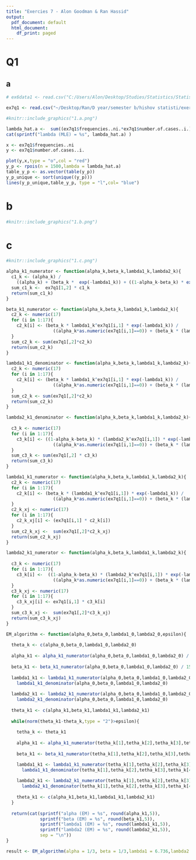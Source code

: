 ```yaml
---
title: "Exercies 7 - Alon Goodman & Ran Hassid"
output:
  pdf_document: default
  html_document:
    df_print: paged
---
```


# Q1 #

## a ##


```r
# ex6data1 <- read.csv("C:/Users/Alon/Desktop/Studies/Statistics/Statistical_Computing/Exercises/HW6/ex6data1.csv")

ex7q1 <- read.csv("~/Desktop/Ran/D year/semester b/hishov statisti/exercies/HW7/ex7q1.csv")

```

```r
#knitr::include_graphics("1.a.png")
```

```r
lambda_hat.a <-  sum((ex7q1$frequencies..ni.*ex7q1$number.of.cases..i.)/1500)
cat(sprintf("lambda (MLE) = %s", lambda_hat.a) )
```

```r
x <- ex7q1$frequencies..ni
y <- ex7q1$number.of.cases..i.

plot(y,x,type = "o",col = "red")
y_p <- rpois(n = 1500,lambda = lambda_hat.a)
table_y_p <- as.vector(table(y_p))
y_p_unique <- sort(unique((y_p)))
lines(y_p_unique,table_y_p, type = "l",col= "blue")
```

# b #

```r
#knitr::include_graphics("1.b.png")
```


# c #

```r
#knitr::include_graphics("1.c.png")
```


```r
alpha_k1_numerator <- function(alpha_k,beta_k,lambda1_k,lambda2_k){
  c1_k <- (alpha_k) / 
    ((alpha_k) + (beta_k *  exp(-lambda1_k)) + ((1-alpha_k-beta_k) * exp(-lambda2_k)))
  sum_c1_k <-  ex7q1[1,2] * c1_k 
  return(sum_c1_k)
}
```


```r
beta_k1_numerator <- function(alpha_k,beta_k,lambda1_k,lambda2_k){
  c2_k <- numeric(17)
  for (i in 1:17){
    c2_k[i] <- (beta_k * lambda1_k^ex7q1[i,1] * exp(-lambda1_k)) / 
                  ((alpha_k*as.numeric(ex7q1[i,1]==0)) + (beta_k * (lambda1_k^ex7q1[i,1]) * exp(-lambda1_k)) +                                                     ((1-alpha_k-beta_k) * (lambda2_k^ex7q1[i,1]) * exp(-lambda2_k)))
  }
  sum_c2_k <- sum(ex7q1[,2]*c2_k)
  return(sum_c2_k)
}
```


```r
lambda1_k1_denominator <- function(alpha_k,beta_k,lambda1_k,lambda2_k){
  c2_k <- numeric(17)
  for (i in 1:17){
    c2_k[i] <- (beta_k * lambda1_k^ex7q1[i,1] * exp(-lambda1_k)) / 
                  ((alpha_k*as.numeric(ex7q1[i,1]==0)) + (beta_k * (lambda1_k^ex7q1[i,1]) * exp(-lambda1_k)) +                                                     ((1-alpha_k-beta_k) * (lambda2_k^ex7q1[i,1]) * exp(-lambda2_k)))
  }
  sum_c2_k <- sum(ex7q1[,2]*c2_k)
  return(sum_c2_k)
}
```


```r
lambda2_k1_denominator <- function(alpha_k,beta_k,lambda1_k,lambda2_k){
  
  c3_k <- numeric(17)
  for (i in 1:17){
    c3_k[i] <- ((1-alpha_k-beta_k) * (lambda2_k^ex7q1[i,1]) * exp(-lambda2_k)) / 
                  ((alpha_k*as.numeric(ex7q1[i,1]==0)) + (beta_k * (lambda1_k^ex7q1[i,1]) * exp(-lambda1_k)) +                                                     ((1-alpha_k-beta_k) * (lambda2_k^ex7q1[i,1]) * exp(-lambda2_k)))
  }
  sum_c3_k <- sum(ex7q1[,2] * c3_k)
  return(sum_c3_k)
}
```


```r
lambda1_k1_numerator <- function(alpha_k,beta_k,lambda1_k,lambda2_k){
  c2_k <- numeric(17)
  for (i in 1:17){
    c2_k[i] <- (beta_k * (lambda1_k^ex7q1[i,1]) * exp(-lambda1_k)) / 
                  ((alpha_k*as.numeric(ex7q1[i,1]==0)) + (beta_k * (lambda1_k^ex7q1[i,1]) * exp(-lambda1_k)) +                                                     ((1-alpha_k-beta_k) * (lambda2_k^ex7q1[i,1]) * exp(-lambda2_k)))
  }
  c2_k_xj <- numeric(17)
  for (i in 1:17){
    c2_k_xj[i] <- (ex7q1[i,1] * c2_k[i])
  }
  sum_c2_k_xj <-  sum(ex7q1[,2]*c2_k_xj)
  return(sum_c2_k_xj)
}
```


```r
lambda2_k1_numerator <- function(alpha_k,beta_k,lambda1_k,lambda2_k){
  
  c3_k <- numeric(17)
  for (i in 1:17){
    c3_k[i] <-  ((1-alpha_k-beta_k) * (lambda2_k^ex7q1[i,1]) * exp(-lambda2_k)) / 
                  ((alpha_k*as.numeric(ex7q1[i,1]==0)) + (beta_k * (lambda1_k^ex7q1[i,1]) * exp(-lambda1_k)) +                                                     ((1-alpha_k-beta_k) * (lambda2_k^ex7q1[i,1]) * exp(-lambda2_k)))
  }
  c3_k_xj <- numeric(17)
  for (i in 1:17){
    c3_k_xj[i] <- ex7q1[i,1] * c3_k[i]
  }
  sum_c3_k_xj <-  sum(ex7q1[,2]*c3_k_xj)
  return(sum_c3_k_xj)
}
```

```r
EM_algorithm <- function(alpha_0,beta_0,lambda1_0,lambda2_0,epsilon){
  
  theta_k <- c(alpha_0,beta_0,lambda1_0,lambda2_0)
  
  alpha_k1 <- alpha_k1_numerator(alpha_0,beta_0,lambda1_0,lambda2_0) / 1500
  
  beta_k1 <- beta_k1_numerator(alpha_0,beta_0,lambda1_0,lambda2_0) / 1500
  
  lambda1_k1 <- lambda1_k1_numerator(alpha_0,beta_0,lambda1_0,lambda2_0) /
    lambda1_k1_denominator(alpha_0,beta_0,lambda1_0,lambda2_0)
  
  lambda2_k1 <- lambda2_k1_numerator(alpha_0,beta_0,lambda1_0,lambda2_0) /
    lambda2_k1_denominator(alpha_0,beta_0,lambda1_0,lambda2_0)
  
  theta_k1 <- c(alpha_k1,beta_k1,lambda1_k1,lambda2_k1)
  
  while(norm(theta_k1-theta_k,type = "2")>epsilon){
    
    tetha_k <- theta_k1
    
    alpha_k1 <- alpha_k1_numerator(tetha_k[1],tetha_k[2],tetha_k[3],tetha_k[4]) / 1500
    
    beta_k1 <- beta_k1_numerator(tetha_k[1],tetha_k[2],tetha_k[3],tetha_k[4]) / 1500

    lambda1_k1 <- lambda1_k1_numerator(tetha_k[1],tetha_k[2],tetha_k[3],tetha_k[4]) /
      lambda1_k1_denominator(tetha_k[1],tetha_k[2],tetha_k[3],tetha_k[4])
    
    lambda2_k1 <- lambda2_k1_numerator(tetha_k[1],tetha_k[2],tetha_k[3],tetha_k[4]) /
      lambda2_k1_denominator(tetha_k[1],tetha_k[2],tetha_k[3],tetha_k[4])
    
    theta_k1 <- c(alpha_k1,beta_k1,lambda1_k1,lambda2_k1)
  }
  
  return(cat(sprintf("alpha (EM) = %s", round(alpha_k1,5)),
             sprintf("beta (EM) = %s", round(beta_k1,5)),
             sprintf("lambda1 (EM) = %s", round(lambda1_k1,5)),
             sprintf("lambda2 (EM) = %s", round(lambda2_k1,5)),
             sep = "\n"))
}
```


```r

result <- EM_algorithm(alpha = 1/3, beta = 1/3,lambda1 = 6.736,lambda2 = 11.85,epsilon = 3)
```











